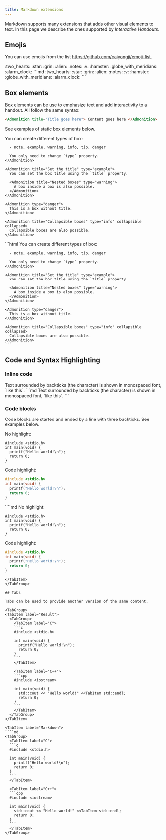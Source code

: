 ```yaml
---
title: Markdown extensions
---
```


Markdown supports many extensions that adds other visual elements to text. In this page we describe the ones supported by _Interactive Handouts_.

## Emojis

You can use emojis from the list https://github.com/caiyongji/emoji-list.

<TabGroup>
  <TabItem label="Result">
  :two_hearts: :star: :grin: :alien: :notes: :v: :hamster: :globe_with_meridians: :alarm_clock:
  </TabItem>

  <TabItem label="Markdown">
  ```md
  :two_hearts: :star: :grin: :alien: :notes: :v: :hamster: :globe_with_meridians: :alarm_clock:
  ```
  </TabItem>
</TabGroup>

## Box elements

Box elements can be use to emphasize text and add interactivity to a handout. All follow the same syntax:

```html
<Admonition title="Title goes here"> Content goes here </Admonition>
```

See examples of static box elements below.

<TabGroup>
  <TabItem label="Result">
    <Admonition title="Note" type="note">
      You can create different types of box:

      - note, example, warning, info, tip, danger

      You only need to change `type` property.
    </Admonition>

    <Admonition title="Set the title" type="example">
      You can set the box title using the `title` property.

      <Admonition title="Nested boxes" type="warning">
        A box inside a box is also possible.
      </Admonition>
    </Admonition>

    <Admonition type="danger">
      This is a box without title.
    </Admonition>

    <Admonition title="Collapsible boxes" type="info" collapsible collapsed>
      Collapsible boxes are also possible.
    </Admonition>

  </TabItem>

  <TabItem label="Markdown">
    ```html
    <Admonition title="Note" type="note">
      You can create different types of box:

      - note, example, warning, info, tip, danger

      You only need to change `type` property.
    </Admonition>

    <Admonition title="Set the title" type="example">
      You can set the box title using the `title` property.

      <Admonition title="Nested boxes" type="warning">
        A box inside a box is also possible.
      </Admonition>
    </Admonition>

    <Admonition type="danger">
      This is a box without title.
    </Admonition>

    <Admonition title="Collapsible boxes" type="info" collapsible collapsed>
      Collapsible boxes are also possible.
    </Admonition>
    ```

  </TabItem>
</TabGroup>

## Code and Syntax Highlighting

### Inline code

<TabGroup>
  <TabItem label="Result">
  Text surrounded by backticks (the character) is shown in monospaced font, `like this`.
  </TabItem>

  <TabItem label="Markdown">
  ```md
  Text surrounded by backticks (the character) is shown in monospaced font, `like this`.
  ```
  </TabItem>
</TabGroup>

### Code blocks

Code blocks are started and ended by a line with three backticks. See examples below.

<TabGroup>
  <TabItem label="Result">
  No highlight:

```
#include <stdio.h>
int main(void) {
  printf("Hello world!\n");
  return 0;
}
```

Code highlight:

```c
#include <stdio.h>
int main(void) {
  printf("Hello world!\n");
  return 0;
}
```

  </TabItem>

  <TabItem label="Markdown">
  ````md
  No highlight:

```
#include <stdio.h>
int main(void) {
  printf("Hello world!\n");
  return 0;
}
```

Code highlight:

```c
#include <stdio.h>
int main(void) {
  printf("Hello world!\n");
  return 0;
}
```

`````
</TabItem>
</TabGroup>

## Tabs

Tabs can be used to provide another version of the same content.

<TabGroup>
<TabItem label="Result">
  <TabGroup>
    <TabItem label="C">
    ```c
    #include <stdio.h>

    int main(void) {
      printf("Hello world!\n");
      return 0;
    }
    ```
    </TabItem>

    <TabItem label="C++">
    ```cpp
    #include <iostream>

    int main(void) {
      std::cout << "Hello world!" <<TabItem std::endl;
      return 0;
    }
    ```
    </TabItem>
  </TabGroup>
</TabItem>

<TabItem label="Markdown">
````md
<TabGroup>
  <TabItem label="C">
  ```c
  #include <stdio.h>

  int main(void) {
    printf("Hello world!\n");
    return 0;
  }
  ```
  </TabItem>

  <TabItem label="C++">
  ```cpp
  #include <iostream>

  int main(void) {
    std::cout << "Hello world!" <<TabItem std::endl;
    return 0;
  }
  ```
  </TabItem>
</TabGroup>
`````

  </TabItem>
</TabGroup>
